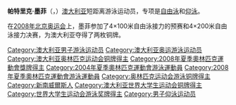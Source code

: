 {{MedalTableTop}}
{{MedalSport|男子[[游泳|游泳]]}}
{{MedalCountry | {{AUS}} }}
{{MedalCompetition|[[奧林匹克運動會|奧林匹克運動會]]}}
{{MedalBronze|[[2008年夏季奧林匹克運動會|2008年北京]]|[[2008年夏季奧林匹克運動會游泳比賽|4×100米自由泳接力]]}}
{{MedalBronze|[[2008年夏季奧林匹克運動會|2008年北京]]|[[2008年夏季奧林匹克運動會游泳比賽|4×200米自由泳接力]]}}
{{MedalBottom}}

'''帕特里克·墨菲'''（{{lang-en|'''Patrick Murphy'''}}，{{bd|1984年|2月22日|catIdx=Murphy, Patrick}}）[[澳大利亚|澳大利亚]]短距离游泳运动员，专项是[[自由泳|自由泳]]和[[仰泳|仰泳]]。

在[[2008年北京奥运会|2008年北京奥运会]]上，墨菲参加了4×100米自由泳接力的预赛和4×200米自由泳接力决赛，为澳大利亚夺得了两枚铜牌。

{{DEFAULTSORT:Murphy, Patrick}}
[[Category:澳大利亚男子游泳运动员|Category:澳大利亚男子游泳运动员]]
[[Category:澳大利亚奥运游泳运动员|Category:澳大利亚奥运游泳运动员]]
[[Category:澳大利亚奥林匹克运动会铜牌得主|Category:澳大利亚奥林匹克运动会铜牌得主]]
[[Category:2008年夏季奧林匹克運動會獎牌得主|Category:2008年夏季奧林匹克運動會獎牌得主]]
[[Category:2004年夏季奧林匹克運動會游泳運動員|Category:2004年夏季奧林匹克運動會游泳運動員]]
[[Category:2008年夏季奧林匹克運動會游泳運動員|Category:2008年夏季奧林匹克運動會游泳運動員]]
[[Category:奥林匹克运动会游泳铜牌得主|Category:奥林匹克运动会游泳铜牌得主]]
[[Category:新南威爾斯人|Category:新南威爾斯人]]
[[Category:澳大利亚世界大学生运动会铜牌得主|Category:澳大利亚世界大学生运动会铜牌得主]]
[[Category:世界大学生运动会游泳奖牌得主|Category:世界大学生运动会游泳奖牌得主]]
[[Category:男子仰泳运动员|Category:男子仰泳运动员]]